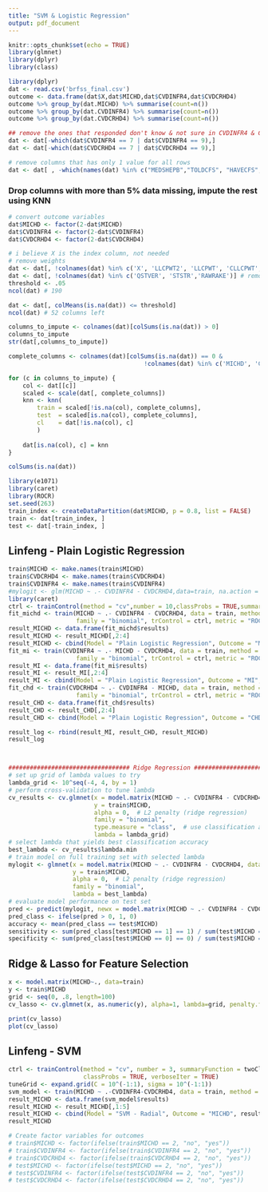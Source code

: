 ```yaml
---
title: "SVM & Logistic Regression"
output: pdf_document
---
```


```r
knitr::opts_chunk$set(echo = TRUE)
library(glmnet)
library(dplyr)
library(class)
```

```r
library(dplyr)
dat <- read.csv('brfss_final.csv')
outcome <- data.frame(dat$X,dat$MICHD,dat$CVDINFR4,dat$CVDCRHD4)
outcome %>% group_by(dat.MICHD) %>% summarise(count=n())
outcome %>% group_by(dat.CVDINFR4) %>% summarise(count=n())
outcome %>% group_by(dat.CVDCRHD4) %>% summarise(count=n())

## remove the ones that responded don't know & not sure in CVDINFR4 & CVDCRHD4
dat <- dat[-which(dat$CVDINFR4 == 7 | dat$CVDINFR4 == 9),] 
dat <- dat[-which(dat$CVDCRHD4 == 7 | dat$CVDCRHD4 == 9),] 

# remove columns that has only 1 value for all rows
dat <- dat[ , -which(names(dat) %in% c("MEDSHEPB","TOLDCFS", "HAVECFS", "WORKCFS"))]
```

### Drop columns with more than 5% data missing, impute the rest using KNN
```r
# convert outcome variables
dat$MICHD <- factor(2-dat$MICHD)
dat$CVDINFR4 <- factor(2-dat$CVDINFR4)
dat$CVDCRHD4 <- factor(2-dat$CVDCRHD4)

# i believe X is the index column, not needed
# remove weights
dat <- dat[, !colnames(dat) %in% c('X', 'LLCPWT2', 'LLCPWT', 'CLLCPWT','STRWT','WT2RAKE')]
dat <- dat[, !colnames(dat) %in% c('QSTVER', 'STSTR','RAWRAKE')] # remove based on knowledge
threshold <- .05
ncol(dat) # 190

dat <- dat[, colMeans(is.na(dat)) <= threshold]
ncol(dat) # 52 columns left

columns_to_impute <- colnames(dat)[colSums(is.na(dat)) > 0]
columns_to_impute
str(dat[,columns_to_impute])

complete_columns <- colnames(dat)[colSums(is.na(dat)) == 0 & 
                                      !colnames(dat) %in% c('MICHD', 'CVDINFR4','CVDCRHD4')]

for (c in columns_to_impute) {
    col <- dat[[c]]
    scaled <- scale(dat[, complete_columns])
    knn <- knn(
        train = scaled[!is.na(col), complete_columns],
        test  = scaled[is.na(col), complete_columns], 
        cl    = dat[!is.na(col), c]
        )
    
    dat[is.na(col), c] = knn
}

colSums(is.na(dat))
```

```r
library(e1071)
library(caret)
library(ROCR)
set.seed(263)
train_index <- createDataPartition(dat$MICHD, p = 0.8, list = FALSE)
train <- dat[train_index, ]
test <- dat[-train_index, ]
```



## Linfeng - Plain Logistic Regression
```r
train$MICHD <- make.names(train$MICHD)
train$CVDCRHD4 <- make.names(train$CVDCRHD4)
train$CVDINFR4 <- make.names(train$CVDINFR4)
#mylogit <- glm(MICHD ~ .- CVDINFR4 - CVDCRHD4,data=train, na.action = na.omit, family="binomial")
library(caret)
ctrl <- trainControl(method = "cv",number = 10,classProbs = TRUE,summaryFunction = twoClassSummary)
fit_michd <- train(MICHD ~ .- CVDINFR4 - CVDCRHD4, data = train, method = "glm", 
                   family = "binomial", trControl = ctrl, metric = "ROC")
result_MICHD <- data.frame(fit_michd$results)
result_MICHD <- result_MICHD[,2:4]
result_MICHD <- cbind(Model = "Plain Logistic Regression", Outcome = "MICHD", result_MICHD)
fit_mi <- train(CVDINFR4 ~ .- MICHD - CVDCRHD4, data = train, method = "glm", 
                   family = "binomial", trControl = ctrl, metric = "ROC")
result_MI <- data.frame(fit_mi$results)
result_MI <- result_MI[,2:4]
result_MI <- cbind(Model = "Plain Logistic Regression", Outcome = "MI", result_MI)
fit_chd <- train(CVDCRHD4 ~ .- CVDINFR4 - MICHD, data = train, method = "glm", 
                   family = "binomial", trControl = ctrl, metric = "ROC")
result_CHD <- data.frame(fit_chd$results)
result_CHD <- result_CHD[,2:4]
result_CHD <- cbind(Model = "Plain Logistic Regression", Outcome = "CHD", result_CHD)

result_log <- rbind(result_MI, result_CHD, result_MICHD)
result_log



################################## Ridge Regression ############################
# set up grid of lambda values to try
lambda_grid <- 10^seq(-4, 4, by = 1)
# perform cross-validation to tune lambda
cv_results <- cv.glmnet(x = model.matrix(MICHD ~ .- CVDINFR4 - CVDCRHD4, data = train),
                        y = train$MICHD,
                        alpha = 0,  # L2 penalty (ridge regression)
                        family = "binomial",
                        type.measure = "class",  # use classification accuracy as evaluation metric
                        lambda = lambda_grid)
# select lambda that yields best classification accuracy
best_lambda <- cv_results$lambda.min
# train model on full training set with selected lambda
mylogit <- glmnet(x = model.matrix(MICHD ~ .- CVDINFR4 - CVDCRHD4, data = train),
                  y = train$MICHD,
                  alpha = 0,  # L2 penalty (ridge regression)
                  family = "binomial",
                  lambda = best_lambda)
# evaluate model performance on test set
pred <- predict(mylogit, newx = model.matrix(MICHD ~ .- CVDINFR4 - CVDCRHD4, data = test))
pred_class <- ifelse(pred > 0, 1, 0)
accuracy <- mean(pred_class == test$MICHD)
sensitivity <- sum(pred_class[test$MICHD == 1] == 1) / sum(test$MICHD == 1)
specificity <- sum(pred_class[test$MICHD == 0] == 0) / sum(test$MICHD == 0)
```

## Ridge & Lasso for Feature Selection

```r
x <- model.matrix(MICHD~., data=train)
y <- train$MICHD
grid <- seq(0, .8, length=100)
cv_lasso <- cv.glmnet(x, as.numeric(y), alpha=1, lambda=grid, penalty.factor = c(rep(1,18), rep(0,ncol(x)-18)))

print(cv_lasso)
plot(cv_lasso)
```


## Linfeng - SVM
```r
ctrl <- trainControl(method = "cv", number = 3, summaryFunction = twoClassSummary, 
                     classProbs = TRUE, verboseIter = TRUE)
tuneGrid <- expand.grid(C = 10^(-1:1), sigma = 10^(-1:1))
svm_model <- train(MICHD ~ .-CVDINFR4-CVDCRHD4, data = train, method = "svmRadial", trControl = ctrl, tuneGrid = tuneGrid, metric = "ROC")
result_MICHD <- data.frame(svm_model$results)
result_MICHD <- result_MICHD[,1:5]
result_MICHD <- cbind(Model = "SVM - Radial", Outcome = "MICHD", result_MICHD)
result_MICHD
```


```r
# Create factor variables for outcomes
# train$MICHD <- factor(ifelse(train$MICHD == 2, "no", "yes"))
# train$CVDINFR4 <- factor(ifelse(train$CVDINFR4 == 2, "no", "yes"))
# train$CVDCRHD4 <- factor(ifelse(train$CVDCRHD4 == 2, "no", "yes"))
# test$MICHD <- factor(ifelse(test$MICHD == 2, "no", "yes"))
# test$CVDINFR4 <- factor(ifelse(test$CVDINFR4 == 2, "no", "yes"))
# test$CVDCRHD4 <- factor(ifelse(test$CVDCRHD4 == 2, "no", "yes"))
```

